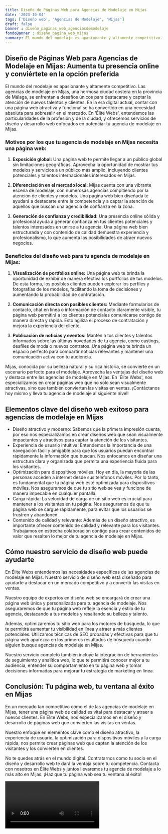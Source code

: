 ```yaml
---
title: Diseño de Páginas Web para Agencias de Modelaje en Mijas
date: '2023-10-04'
tags: ['Diseño web', 'Agencias de Modelaje', 'Mijas']
draft: false
banner : diseño_paginas_web_agenciasdemodelaje
fondoBanner : diseño_pagina_web_mijas
summary: El mundo del modelaje es apasionante y altamente competitivo. Las agencias de modelaje en Mijas, una hermosa ciudad costera en la provincia de Málaga, se enfrentan a desafíos únicos para destacarse y captar la atención de nuevos talentos y clientes. En la era digital actual, contar con una página web atractiva y funcional se ha convertido en una necesidad absoluta para sobresalir en el mercado. En 'Élite Webs', entendemos las particularidades de la profesión y de la ciudad, y ofrecemos servicios de diseño y desarrollo web enfocados en potenciar tu agencia de modelaje en Mijas.
---
```


## **Diseño de Páginas Web para Agencias de Modelaje en Mijas: Aumenta tu presencia online y conviértete en la opción preferida**

El mundo del modelaje es apasionante y altamente competitivo. Las agencias de modelaje en Mijas, una hermosa ciudad costera en la provincia de Málaga, se enfrentan a desafíos únicos para destacarse y captar la atención de nuevos talentos y clientes. En la era digital actual, contar con una página web atractiva y funcional se ha convertido en una necesidad absoluta para sobresalir en el mercado. En 'Élite Webs', entendemos las particularidades de la profesión y de la ciudad, y ofrecemos servicios de diseño y desarrollo web enfocados en potenciar tu agencia de modelaje en Mijas.

### **Motivos por los que tu agencia de modelaje en Mijas necesita una página web:**

1. **Exposición global:** Una página web te permite llegar a un público global sin limitaciones geográficas. Aprovecha la oportunidad de mostrar tus modelos y servicios a un público más amplio, incluyendo clientes potenciales y talentos internacionales interesados en Mijas.

2. **Diferenciación en el mercado local:** Mijas cuenta con una vibrante escena de modelaje, con numerosas agencias compitiendo por la atención de clientes y modelos. Una página web bien diseñada te ayudará a destacarte entre la competencia y a captar la atención de aquellos que buscan una agencia de confianza en la zona.

3. **Generación de confianza y credibilidad:** Una presencia online sólida y profesional ayuda a generar confianza en tus clientes potenciales y talentos interesados en unirse a tu agencia. Una página web bien estructurada y con contenido de calidad demuestra experiencia y profesionalismo, lo que aumenta las posibilidades de atraer nuevos negocios.

### **Beneficios del diseño web para tu agencia de modelaje en Mijas:**

1. **Visualización de portfolios online:** Una página web te brinda la oportunidad de exhibir de manera efectiva los portfolios de tus modelos. De esta forma, los posibles clientes pueden explorar los perfiles y fotografías de los modelos, facilitando la toma de decisiones y aumentando la probabilidad de contratación.

2. **Comunicación directa con posibles clientes:** Mediante formularios de contacto, chat en línea o información de contacto claramente visible, tu página web permitirá a los clientes potenciales comunicarse contigo de manera directa y rápida. Esto agiliza el proceso de contratación y mejora la experiencia del cliente.

3. **Publicación de noticias y eventos:** Mantén a tus clientes y talentos informados sobre las últimas novedades de tu agencia, como castings, desfiles de moda o nuevos contratos. Una página web te brinda un espacio perfecto para compartir noticias relevantes y mantener una comunicación activa con tu audiencia.

Mijas, conocida por su belleza natural y su rica historia, se convierte en un escenario perfecto para el modelaje. Aprovecha las ventajas del diseño web y destaca entre las agencias de modelaje en Mijas. En 'Élite Webs', nos especializamos en crear páginas web que no solo sean visualmente atractivas, sino que también conviertan las visitas en ventas. ¡Contáctanos hoy mismo y lleva tu agencia de modelaje al siguiente nivel!

<GifSeo />

<Cta />

## Elementos clave del diseño web exitoso para agencias de modelaje en Mijas

- Diseño atractivo y moderno: Sabemos que la primera impresión cuenta, por eso nos especializamos en crear diseños web que sean visualmente impactantes y atractivos para captar la atención de los visitantes.
- Experiencia de usuario intuitiva: Entendemos la importancia de una navegación fácil y amigable para que los usuarios puedan encontrar rápidamente la información que buscan. Nos enfocamos en diseñar una estructura clara y organizada que permita una experiencia fluida para los visitantes.
- Optimización para dispositivos móviles: Hoy en día, la mayoría de las personas acceden a internet desde sus teléfonos móviles. Por lo tanto, es fundamental que tu página web esté optimizada para dispositivos móviles. Nos aseguramos de que tu sitio web se vea y funcione de manera impecable en cualquier pantalla.
- Carga rápida: La velocidad de carga de un sitio web es crucial para mantener a los visitantes en tu página. Nos aseguramos de que tu página web se cargue rápidamente, para evitar que los usuarios se frustren y abandonen.
- Contenido de calidad y relevante: Además de un diseño atractivo, es importante ofrecer contenido de calidad y relevante para los visitantes. Trabajamos en estrecha colaboración contigo para crear contenidos de valor que resalten lo mejor de tu agencia de modelaje en Mijas.

## Cómo nuestro servicio de diseño web puede ayudarte

En Élite Webs entendemos las necesidades específicas de las agencias de modelaje en Mijas. Nuestro servicio de diseño web está diseñado para ayudarte a destacar en un mercado competitivo y a convertir las visitas en ventas.

Nuestro equipo de expertos en diseño web se encargará de crear una página web única y personalizada para tu agencia de modelaje. Nos aseguraremos de que tu página web refleje la esencia y estilo de tu agencia, destacando a tus modelos y resaltando su belleza y talento.

Además, optimizaremos tu sitio web para los motores de búsqueda, lo que te permitirá aumentar tu visibilidad en línea y atraer a más clientes potenciales. Utilizamos técnicas de SEO probadas y efectivas para que tu página web aparezca en los primeros resultados de búsqueda cuando alguien busque agencias de modelaje en Mijas.

Nuestro servicio completo también incluye la integración de herramientas de seguimiento y analítica web, lo que te permitirá conocer mejor a tu audiencia, entender su comportamiento en tu página web y tomar decisiones informadas para mejorar tu estrategia de marketing en línea.

## Conclusión: Tu página web, tu ventana al éxito en Mijas

En un mercado tan competitivo como el de las agencias de modelaje en Mijas, tener una página web de calidad es vital para destacar y atraer a nuevos clientes. En Élite Webs, nos especializamos en el diseño y desarrollo de páginas web que convierten las visitas en ventas.

Nuestro enfoque en elementos clave como el diseño atractivo, la experiencia de usuario, la optimización para dispositivos móviles y la carga rápida, nos permite crear páginas web que captan la atención de los visitantes y los convierten en clientes.

No te quedes atrás en el mundo digital. Contratarnos como tu socio en el diseño y desarrollo web te dará la ventaja sobre tu competencia. Contacta con nosotros en Élite Webs y juntos llevaremos tu agencia de modelaje a lo más alto en Mijas. ¡Haz que tu página web sea tu ventana al éxito!

<Video />

<CtaBot job='Agencias de Modelaje' city='Mijas'/>

<Gmaps query='Mijas+españa+maps' />